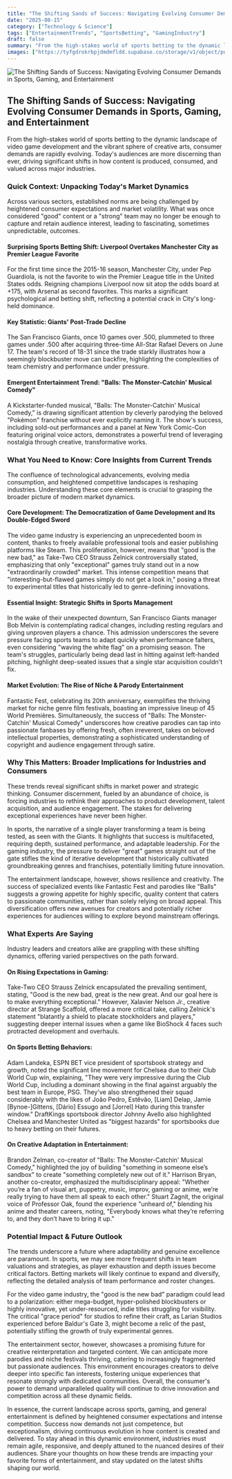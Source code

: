 ```yaml
---
title: "The Shifting Sands of Success: Navigating Evolving Consumer Demands in Sports, Gaming, and Entertainment"
date: "2025-08-15"
category: ["Technology & Science"]
tags: ["EntertainmentTrends", "SportsBetting", "GamingIndustry"]
draft: false
summary: "From the high-stakes world of sports betting to the dynamic landscape of video game development and the vibrant sphere of creative arts, consumer demands are rapidly evolving. Today's audiences are more discerning than ever, driving significant shifts in how content is produced, consumed, and valued across major industries."
images: ["https://tyfgdrokrbpjdmdmfldd.supabase.co/storage/v1/object/public/image/2025-08-15-00-03-50-911-04-00.jpg"]
---
```



![The Shifting Sands of Success: Navigating Evolving Consumer Demands in Sports, Gaming, and Entertainment](https://tyfgdrokrbpjdmdmfldd.supabase.co/storage/v1/object/public/image/2025-08-15-00-03-50-911-04-00.jpg)

## The Shifting Sands of Success: Navigating Evolving Consumer Demands in Sports, Gaming, and Entertainment

From the high-stakes world of sports betting to the dynamic landscape of video game development and the vibrant sphere of creative arts, consumer demands are rapidly evolving. Today's audiences are more discerning than ever, driving significant shifts in how content is produced, consumed, and valued across major industries.

### Quick Context: Unpacking Today's Market Dynamics

Across various sectors, established norms are being challenged by heightened consumer expectations and market volatility. What was once considered "good" content or a "strong" team may no longer be enough to capture and retain audience interest, leading to fascinating, sometimes unpredictable, outcomes.

#### Surprising Sports Betting Shift: Liverpool Overtakes Manchester City as Premier League Favorite

For the first time since the 2015-16 season, Manchester City, under Pep Guardiola, is not the favorite to win the Premier League title in the United States odds. Reigning champions Liverpool now sit atop the odds board at +175, with Arsenal as second favorites. This marks a significant psychological and betting shift, reflecting a potential crack in City's long-held dominance.

#### Key Statistic: Giants' Post-Trade Decline

The San Francisco Giants, once 10 games over .500, plummeted to three games under .500 after acquiring three-time All-Star Rafael Devers on June 17. The team's record of 18-31 since the trade starkly illustrates how a seemingly blockbuster move can backfire, highlighting the complexities of team chemistry and performance under pressure.

#### Emergent Entertainment Trend: "Balls: The Monster-Catchin' Musical Comedy"

A Kickstarter-funded musical, "Balls: The Monster-Catchin' Musical Comedy," is drawing significant attention by cleverly parodying the beloved "Pokémon" franchise without ever explicitly naming it. The show's success, including sold-out performances and a panel at New York Comic-Con featuring original voice actors, demonstrates a powerful trend of leveraging nostalgia through creative, transformative works.

### What You Need to Know: Core Insights from Current Trends

The confluence of technological advancements, evolving media consumption, and heightened competitive landscapes is reshaping industries. Understanding these core elements is crucial to grasping the broader picture of modern market dynamics.

#### Core Development: The Democratization of Game Development and Its Double-Edged Sword

The video game industry is experiencing an unprecedented boom in content, thanks to freely available professional tools and easier publishing platforms like Steam. This proliferation, however, means that "good is the new bad," as Take-Two CEO Strauss Zelnick controversially stated, emphasizing that only "exceptional" games truly stand out in a now "extraordinarily crowded" market. This intense competition means that "interesting-but-flawed games simply do not get a look in," posing a threat to experimental titles that historically led to genre-defining innovations.

#### Essential Insight: Strategic Shifts in Sports Management

In the wake of their unexpected downturn, San Francisco Giants manager Bob Melvin is contemplating radical changes, including resting regulars and giving unproven players a chance. This admission underscores the severe pressure facing sports teams to adapt quickly when performance falters, even considering "waving the white flag" on a promising season. The team's struggles, particularly being dead last in hitting against left-handed pitching, highlight deep-seated issues that a single star acquisition couldn't fix.

#### Market Evolution: The Rise of Niche & Parody Entertainment

Fantastic Fest, celebrating its 20th anniversary, exemplifies the thriving market for niche genre film festivals, boasting an impressive lineup of 45 World Premières. Simultaneously, the success of "Balls: The Monster-Catchin' Musical Comedy" underscores how creative parodies can tap into passionate fanbases by offering fresh, often irreverent, takes on beloved intellectual properties, demonstrating a sophisticated understanding of copyright and audience engagement through satire.

### Why This Matters: Broader Implications for Industries and Consumers

These trends reveal significant shifts in market power and strategic thinking. Consumer discernment, fueled by an abundance of choice, is forcing industries to rethink their approaches to product development, talent acquisition, and audience engagement. The stakes for delivering exceptional experiences have never been higher.

In sports, the narrative of a single player transforming a team is being tested, as seen with the Giants. It highlights that success is multifaceted, requiring depth, sustained performance, and adaptable leadership. For the gaming industry, the pressure to deliver "great" games straight out of the gate stifles the kind of iterative development that historically cultivated groundbreaking genres and franchises, potentially limiting future innovation.

The entertainment landscape, however, shows resilience and creativity. The success of specialized events like Fantastic Fest and parodies like "Balls" suggests a growing appetite for highly specific, quality content that caters to passionate communities, rather than solely relying on broad appeal. This diversification offers new avenues for creators and potentially richer experiences for audiences willing to explore beyond mainstream offerings.

### What Experts Are Saying

Industry leaders and creators alike are grappling with these shifting dynamics, offering varied perspectives on the path forward.

#### On Rising Expectations in Gaming:

Take-Two CEO Strauss Zelnick encapsulated the prevailing sentiment, stating, "Good is the new bad, great is the new great. And our goal here is to make everything exceptional." However, Xalavier Nelson Jr., creative director at Strange Scaffold, offered a more critical take, calling Zelnick's statement "blatantly a shield to placate stockholders and players," suggesting deeper internal issues when a game like BioShock 4 faces such protracted development and overhauls.

#### On Sports Betting Behaviors:

Adam Landeka, ESPN BET vice president of sportsbook strategy and growth, noted the significant line movement for Chelsea due to their Club World Cup win, explaining, "They were very impressive during the Club World Cup, including a dominant showing in the final against arguably the best team in Europe, PSG. They've also strengthened their squad considerably with the likes of João Pedro, Estêvão, [Liam] Delap, Jamie [Bynoe-]Gittens, [Dário] Essugo and [Jorrel] Hato during this transfer window." DraftKings sportsbook director Johnny Avello also highlighted Chelsea and Manchester United as "biggest hazards" for sportsbooks due to heavy betting on their futures.

#### On Creative Adaptation in Entertainment:

Brandon Zelman, co-creator of "Balls: The Monster-Catchin' Musical Comedy," highlighted the joy of building "something in someone else’s sandbox" to create "something completely new out of it." Harrison Bryan, another co-creator, emphasized the multidisciplinary appeal: "Whether you’re a fan of visual art, puppetry, music, improv, gaming or anime, we’re really trying to have them all speak to each other." Stuart Zagnit, the original voice of Professor Oak, found the experience "unheard of," blending his anime and theater careers, noting, "Everybody knows what they’re referring to, and they don’t have to bring it up."

### Potential Impact & Future Outlook

The trends underscore a future where adaptability and genuine excellence are paramount. In sports, we may see more frequent shifts in team valuations and strategies, as player exhaustion and depth issues become critical factors. Betting markets will likely continue to expand and diversify, reflecting the detailed analysis of team performance and roster changes.

For the video game industry, the "good is the new bad" paradigm could lead to a polarization: either mega-budget, hyper-polished blockbusters or highly innovative, yet under-resourced, indie titles struggling for visibility. The critical "grace period" for studios to refine their craft, as Larian Studios experienced before Baldur's Gate 3, might become a relic of the past, potentially stifling the growth of truly experimental genres.

The entertainment sector, however, showcases a promising future for creative reinterpretation and targeted content. We can anticipate more parodies and niche festivals thriving, catering to increasingly fragmented but passionate audiences. This environment encourages creators to delve deeper into specific fan interests, fostering unique experiences that resonate strongly with dedicated communities. Overall, the consumer's power to demand unparalleled quality will continue to drive innovation and competition across all these dynamic fields.

In essence, the current landscape across sports, gaming, and general entertainment is defined by heightened consumer expectations and intense competition. Success now demands not just competence, but exceptionalism, driving continuous evolution in how content is created and delivered. To stay ahead in this dynamic environment, industries must remain agile, responsive, and deeply attuned to the nuanced desires of their audiences. Share your thoughts on how these trends are impacting your favorite forms of entertainment, and stay updated on the latest shifts shaping our world.


